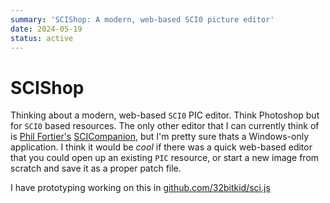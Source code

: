 ```yaml
---
summary: 'SCIShop: A modern, web-based SCI0 picture editor'
date: 2024-05-19
status: active
---
```


# SCIShop

Thinking about a modern, web-based `SCI0` PIC editor. Think Photoshop but for `SCI0` based resources. The only other editor that I can currently think of is [Phil Fortier's](https://github.com/icefallgames) [SCICompanion](https://scicompanion.com/overview/), but I'm pretty sure thats a Windows-only application. I think it would be _cool_ if there was a quick web-based editor that you could open up an existing `PIC` resource, or start a new image from scratch and save it as a proper patch file.

I have prototyping working on this in [github.com/32bitkid/sci.js](https://github.com/32bitkid/sci.js)
